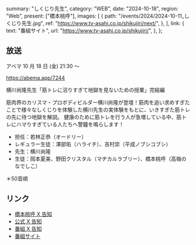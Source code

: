   summary: "しくじり先生",
  category: "WEB",
  date: "2024-10-18",
  region: "Web",
  present: ["橋本桃呼"],
  images: [
    {
      path: "/events/2024/2024-10-11_しくじり先生.jpg",
      ref: "https://www.tv-asahi.co.jp/shikujiri/next/",
    },
  ],
  link: {
    text: "番組サイト",
    url: "https://www.tv-asahi.co.jp/shikujiri/",
  },
};

## 放送

アベマ 10 月 18 日 (金) 21:30 〜

https://abema.app/7244

横川尚隆先生「筋トレに沼りすぎて地獄を見ないための授業」完結編

筋肉界のカリスマ・プロボディビルダー横川尚隆が登壇！筋肉を追い求めすぎたことで様々なしくじりを体験した横川先生の実体験をもとに、いきすぎた筋トレの先に待つ地獄を解説。
健康のために筋トレを行う人が急増している中、筋トレにハマりすぎている人たちへ警鐘を鳴らします！

- 担任：若林正恭（オードリー）
- レギュラー生徒：澤部佑（ハライチ）、吉村崇（平成ノブシコブシ）
- 先生：横川尚隆
- 生徒：岡本夏美、野田クリスタル（マヂカルラブリー）、橋本桃呼（高嶺のなでしこ）

＊50音順

## リンク

- [橋本桃呼 X 告知](https://x.com/MomokoHashimoto/status/1846903366657757470)
- [公式 X 告知](https://x.com/takanenofficial/status/1843939470971994398)
- [番組 X 告知](https://x.com/shikuzirit/status/1846853666147652056)
- [番組サイト](https://www.tv-asahi.co.jp/shikujiri/)
